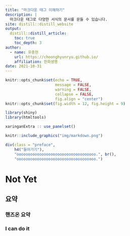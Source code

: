 ```yaml
---
title: "마크다운 태그 이해하기"
description: |
  마크다운 태그로 다양한 서식의 문서를 문들 수 있습니다.
site: distill::distill_website
output:
  distill::distill_article:
    toc: true
    toc_depth: 3  
author:
  - name: 유충현 
    url: https://choonghyunryu.github.io/
    affiliation: 한화생명
date: 2021-10-31     
---
```


```r
knitr::opts_chunk$set(echo = TRUE, 
                      message = FALSE, 
                      warning = FALSE, 
                      collapse = FALSE,
                      fig.align = "center")
knitr::opts_chunk$set(fig.width = 12, fig.height = 9)

library(shiny)
library(htmltools)

xaringanExtra :: use_panelset()
```

```r
knitr::include_graphics("img/markdown.png")
```

```r
div(class = "preface", 
    h4("들어가기"),
    "ooooooooooooooooooooooooooooooooooo.", br(),
    "ooooooooooooooooooooooooooooooooooo.")
```

# Not Yet


## 요약 
### 핸즈온 요약

### I can do it
